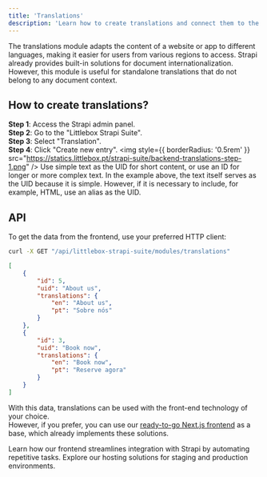 ```yaml
---
title: 'Translations'
description: 'Learn how to create translations and connect them to the frontend using the API.'
---
```


The translations module adapts the content of a website or app to different languages, making it easier for users 
from various regions to access. Strapi already provides built-in solutions for document internationalization. However, 
this module is useful for standalone translations that do not belong to any document context.

## How to create translations?
**Step 1**: Access the Strapi admin panel.\
**Step 2**: Go to the "Littlebox Strapi Suite".\
**Step 3**: Select "Translation".\
**Step 4**: Click "Create new entry".
<img
  style={{ borderRadius: '0.5rem' }}
  src="https://statics.littlebox.pt/strapi-suite/backend-translations-step-1.png"
/>
<Note>
Use simple text as the UID for short content, or use an ID for longer or more complex text. In the example above, the text itself serves as the UID because it is simple. However, if it is necessary to include, for example, HTML, use an alias as the UID.
</Note>

## API
To get the data from the frontend, use your preferred HTTP client:
```bash
curl -X GET "/api/littlebox-strapi-suite/modules/translations"
```
```json
[
    {
        "id": 5,
        "uid": "About us",
        "translations": {
            "en": "About us",
            "pt": "Sobre nós"
        }
    },
    {
        "id": 3,
        "uid": "Book now",
        "translations": {
            "en": "Book now",
            "pt": "Reserve agora"
        }
    }
]
```

With this data, translations can be used with the front-end technology of your choice.\
However, if you prefer, you can use our [ready-to-go Next.js frontend](/frontend/introduction) as a base, which already implements these solutions.

<CardGroup cols={2}>
  <Card
    title="Frontend"
    icon="code"
    href="/frontend/introduction"
  >
    Learn how our frontend streamlines integration with Strapi by automating repetitive tasks.
  </Card>
  <Card
    title="Hosting"
    icon="code"
    href="/hosting/plans"
  >
    Explore our hosting solutions for staging and production environments.
  </Card>
</CardGroup>